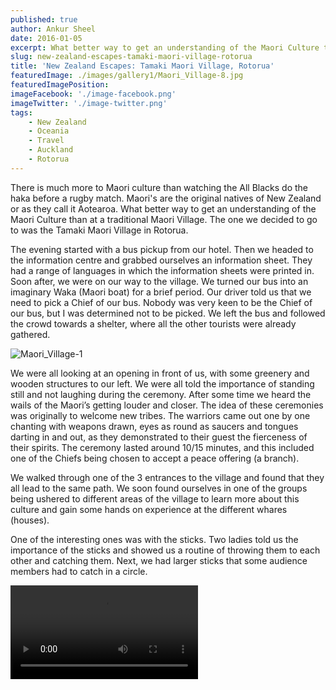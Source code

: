 ```yaml
---
published: true
author: Ankur Sheel
date: 2016-01-05
excerpt: What better way to get an understanding of the Maori Culture than at the Tamaki Maori Village in Rotorua.
slug: new-zealand-escapes-tamaki-maori-village-rotorua
title: 'New Zealand Escapes: Tamaki Maori Village, Rotorua'
featuredImage: ./images/gallery1/Maori_Village-8.jpg
featuredImagePosition:
imageFacebook: './image-facebook.png'
imageTwitter: './image-twitter.png'
tags:
    - New Zealand
    - Oceania
    - Travel
    - Auckland
    - Rotorua
---
```


There is much more to Maori culture than watching the All Blacks do the haka before a rugby match. Maori's are the
original natives of New Zealand or as they call it Aotearoa. What better way to get an understanding of the Maori
Culture than at a traditional Maori Village. The one we decided to go to was the Tamaki Maori Village in Rotorua.

The evening started with a bus pickup from our hotel. Then we headed to the information centre and grabbed ourselves an
information sheet. They had a range of languages in which the information sheets were printed in. Soon after, we were on
our way to the village. We turned our bus into an imaginary Waka (Maori boat) for a brief period. Our driver told us
that we need to pick a Chief of our bus. Nobody was very keen to be the Chief of our bus, but I was determined not to be
picked. We left the bus and followed the crowd towards a shelter, where all the other tourists were already gathered.

![Maori_Village-1](./images/Maori_Village-1.jpg)

We were all looking at an opening in front of us, with some greenery and wooden structures to our left. We were all told
the importance of standing still and not laughing during the ceremony. After some time we heard the wails of the Maori’s
getting louder and closer. The idea of these ceremonies was originally to welcome new tribes. The warriors came out one
by one chanting with weapons drawn, eyes as round as saucers and tongues darting in and out, as they demonstrated to
their guest the fierceness of their spirits. The ceremony lasted around 10/15 minutes, and this included one of the
Chiefs being chosen to accept a peace offering (a branch).

<ImageGallery relativeDirectory={props.path} subDirectory="gallery1" />

We walked through one of the 3 entrances to the village and found that they all lead to the same path. We soon found
ourselves in one of the groups being ushered to different areas of the village to learn more about this culture and gain
some hands on experience at the different whares (houses).

<ImageGallery relativeDirectory={props.path} subDirectory="gallery2" />

One of the interesting ones was with the sticks. Two ladies told us the importance of the sticks and showed us a routine
of throwing them to each other and catching them. Next, we had larger sticks that some audience members had to catch in
a circle.

<Video src="https://www.youtube.com/embed/EkWa5ovphs4" title="Games at Maori Village" />

The other activity that I found interesting in the village was a brief learning of the Haka, for all the men that wanted
to. I tried and proved that I’m no dancer.

![Maori_Village-10](./images/Maori_Village-10.jpg)

Finally, we all met back up near the hangi, which is a traditional Maori oven that is used to cook the evening meal.
While the food cooked, We were all shepherded into a Maori version of a theatre where we were treated to a 30 minute
performance.

<Video src="https://www.youtube.com/embed/4WRIJ6bN7Ps" title="Performance at Maori Village" />

The audience is then guided to the eating hall, with tables (each seating 6-8 people) surrounding the feast on display.
We were seated with a British couple and had a nice conversation while enjoying the meal. There are not many options if
you are vegetarian but they did make a potato-filled patty for Gunjan. For others, there were options of chicken, fish
and lamb. Towards the end of the evening, a singer begins to croon. You could see the young kids having a ball at this
part of the evening.

On the journey back home, our driver decided it would be a good idea to sing songs from your respective countries. I and
Gunjan are no singers and we were glad that we reached our hotel before our turn came. Although, it did seem as if all
the others were having fun.

I was impressed with the Maori Village Experience. The setup along with the knowledge of the staff makes for a great
experience. The value for money is great.

Have you been to a Maori Village? How was your experience? Let me know in the comments
